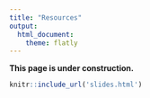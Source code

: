 ```yaml
---
title: "Resources"
output:  
  html_document:
    theme: flatly
---
```




**This page is under construction.**



```r
knitr::include_url('slides.html')
```

